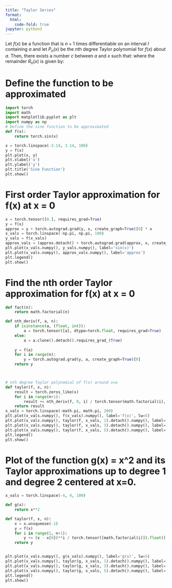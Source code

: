 ```yaml
---
title: "Taylor Series"
format:
  html:
    code-fold: true
jupyter: python3
---
```

\begin{equation}
f(x) = \sum_{n=0}^{\infty}\frac{f^{(n)}(a)}{n!}(x-a)^{n}
\end{equation}

Let $f(x)$ be a function that is $n+1$ times differentiable on an interval $I$ containing $a$ and let $P_n(x)$ be the $n$th degree Taylor polynomial for $f(x)$ about $a$. Then, there exists a number $c$ between $a$ and $x$ such that:
\begin{equation}
f(x)=P_n(x)+R_n(x),
\end{equation}
where the remainder $R_n(x)$ is given by:
\begin{equation}
R_n(x)=\frac{f^{(n+1)}(c)}{(n+1)!}(x-a)^{n+1}.
\end{equation}

# Define the function to be approximated
```python
import torch
import math
import matplotlib.pyplot as plt
import numpy as np
# Define the sine function to be approximated
def f(x):
    return torch.sin(x)

x = torch.linspace(-3.14, 3.14, 100)
y = f(x)
plt.plot(x, y)
plt.xlabel('x')
plt.ylabel('y')
plt.title('Sine Function')
plt.show()


```
# First order Taylor approximation for f(x) at x = 0
```python
x = torch.tensor([0.], requires_grad=True)
y = f(x)
approx = y + torch.autograd.grad(y, x, create_graph=True)[0] * x
x_vals = torch.linspace(-np.pi, np.pi, 100)
y_vals = f(x_vals)
approx_vals = (approx.detach() + torch.autograd.grad(approx, x, create_graph=True)[0] * x_vals).detach()
plt.plot(x_vals.numpy(), y_vals.numpy(), label='sin(x)')
plt.plot(x_vals.numpy(), approx_vals.numpy(), label='approx')
plt.legend()
plt.show()

```
# Find the nth order Taylor approximation for f(x) at x = 0
```python

def fact(n):
    return math.factorial(n)

def nth_deriv(f, a, n):
    if isinstance(a, (float, int)):
        a = torch.tensor([a], dtype=torch.float, requires_grad=True)
    else:
        a = a.clone().detach().requires_grad_(True)
    
    y = f(a)
    for i in range(n):
        y = torch.autograd.grad(y, a, create_graph=True)[0]
    return y



# nth degree Taylor polynomial of f(x) around x=a
def taylor(f, x, n):
    result = torch.zeros_like(x)
    for i in range(n+1):
        result += nth_deriv(f, 0, i) / torch.tensor(math.factorial(i), dtype=torch.float32) * (x**i)
    return result
x_vals = torch.linspace(-math.pi, math.pi, 200)
plt.plot(x_vals.numpy(), f(x_vals).numpy(), label='f(x)', lw=5)
plt.plot(x_vals.numpy(), taylor(f, x_vals, 1).detach().numpy(), label='Taylor approximation, n=1')
plt.plot(x_vals.numpy(), taylor(f, x_vals, 3).detach().numpy(), label='Taylor approximation, n=3')
plt.plot(x_vals.numpy(), taylor(f, x_vals, 5).detach().numpy(), label='Taylor approximation, n=5')
plt.legend()
plt.show()

```

# Plot of the function g(x) = x^2 and its Taylor approximations up to degree 1 and degree 2 centered at x=0.

```python
x_vals = torch.linspace(-4, 4, 100)

def g(x):
    return x**2

def taylor(f, x, n):
    x = x.unsqueeze(-1)
    y = f(x)
    for i in range(1, n+1):
        y += (x - x[0])**i / torch.tensor([math.factorial(i)]).float() * f(x[0] + 0.0)
    return y


plt.plot(x_vals.numpy(), g(x_vals).numpy(), label='g(x)', lw=5)
plt.plot(x_vals.numpy(), taylor(g, x_vals, 1).detach().numpy(), label='Taylor approximation, n=1')
plt.plot(x_vals.numpy(), taylor(g, x_vals, 3).detach().numpy(), label='Taylor approximation, n=3')
plt.plot(x_vals.numpy(), taylor(g, x_vals, 5).detach().numpy(), label='Taylor approximation, n=5')
plt.legend()
plt.show()

```
